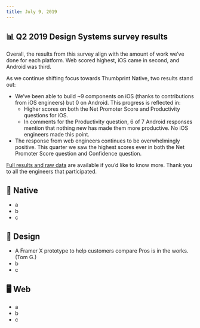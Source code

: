 ```yaml
---
title: July 9, 2019
---
```


## 📊 Q2 2019 Design Systems survey results

Overall, the results from this survey align with the amount of work we’ve done for each platform. Web scored highest, iOS came in second, and Android was third.

As we continue shifting focus towards Thumbprint Native, two results stand out:

-   We’ve been able to build ~9 components on iOS (thanks to contributions from iOS engineers) but 0 on Android. This progress is reflected in:
    -   Higher scores on both the Net Promoter Score and Productivity questions for iOS.
    -   In comments for the Productivity question, 6 of 7 Android responses mention that nothing new has made them more productive. No iOS engineers made this point.
-   The response from web engineers continues to be overwhelmingly positive. This quarter we saw the highest scores ever in both the Net Promoter Score question and Confidence question.

[Full results and raw data](https://docs.google.com/document/d/1PnedmfvVF3pUIyz73rm78FeXQsOUh5VUMWk0gPewQW4/edit) are available if you’d like to know more. Thank you to all the engineers that participated.

## 📱 Native

-   a
-   b
-   c

## 🍭 Design

-   A Framer X prototype to help customers compare Pros is in the works. (Tom G.)
-   b
-   c

## 🖥 Web

-   a
-   b
-   c
